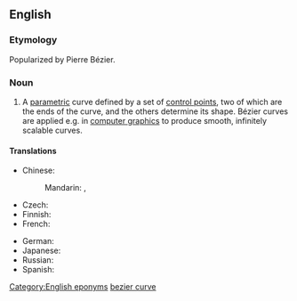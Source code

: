 ==English==
{{wikipedia}}

===Etymology===
Popularized by Pierre Bézier.

===Noun===
{{en-noun|sg=Bézier [[curve]]}}

# {{math}} A [[parametric]] curve defined by a set of [[control point]]s, two of which are the ends of the curve, and the others determine its shape. Bézier curves are applied e.g. in [[computer graphics]] to produce smooth, infinitely scalable curves.

====Translations====
{{trans-top|kind of parametric curve}}
* Chinese:
*: Mandarin: {{t|zh|貝茲曲線|sc=Hani}}, {{t|zh|贝兹曲线|tr=Bèizī qǔxiàn|sc=Hani}}
* Czech: {{t-|cs|Bézierova křivka|f}}
* Finnish: {{t|fi|Bézier-käyrä}}
* French: {{t|fr|courbe de Bézier|f}}
{{trans-mid}}
* German: {{t|de|Bézierkurve|f}}
* Japanese: {{t|ja|ベジェ曲線|tr=Beje-kyokusen|sc=Jpan}}
* Russian: {{t|ru|кривая Безье|f|tr=кривая Bez'jé|sc=Cyrl}}
* Spanish: {{t|es|curva de Bézier|f}}
{{trans-bottom}}

[[Category:English eponyms]]
[[Category:English terms spelled with É|bezier curve]]